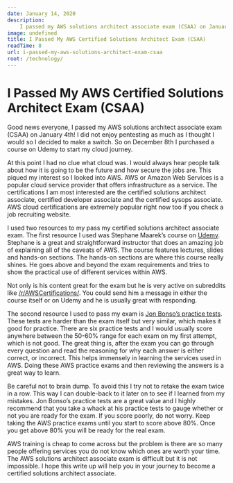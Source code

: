 ```yaml
---
date: January 14, 2020
description:
    I passed my AWS solutions architect associate exam (CSAA) on January 4th! I did not enjoy pentesting as much as I thought I would so I decided to make a switch.
image: undefined
title: I Passed My AWS Certified Solutions Architect Exam (CSAA)
readTime: 8
url: i-passed-my-aws-solutions-architect-exam-csaa
root: /technology/
---
```



# I Passed My AWS Certified Solutions Architect Exam (CSAA)

Good news everyone, I passed my AWS solutions architect associate exam (CSAA) on January 4th! I did not enjoy pentesting as much as I thought I would so I decided to make a switch. So on December 8th I purchased a course on Udemy to start my cloud journey.

At this point I had no clue what cloud was. I would always hear people talk about how it is going to be the future and how secure the jobs are. This piqued my interest so I looked into AWS. AWS or Amazon Web Services is a popular cloud service provider that offers infrastructure as a service. The certifications I am most interested are the certified solutions architect associate, certified developer associate and the certified sysops associate. AWS cloud certifications are extremely popular right now too if you check a job recruiting website.

I used two resources to my pass my certified solutions architect associate exam. The first resource I used was Stephane Maarek’s course on [Udemy](https://www.udemy.com/course/aws-certified-solutions-architect-associate-saa-c01/). Stephane is a great and straightforward instructor that does an amazing job of explaining all of the caveats of AWS. The course features lectures, slides and hands-on sections. The hands-on sections are where this course really shines. He goes above and beyond the exam requirements and tries to show the practical use of different services within AWS.

Not only is his content great for the exam but he is very active on subreddits like [/r/AWSCertifications/](https://old.reddit.com/r/AWSCertifications/). You could send him a message in either the course itself or on Udemy and he is usually great with responding.

The second resource I used to pass my exam is [Jon Bonso’s practice tests](https://www.udemy.com/course/aws-certified-solutions-architect-associate-amazon-practice-exams/). These tests are harder than the exam itself but very similar, which makes it good for practice. There are six practice tests and I would usually score anywhere between the 50-60% range for each exam on my first attempt, which is not good. The great thing is, after the exam you can go through every question and read the reasoning for why each answer is either correct, or incorrect. This helps immensely in learning the services used in AWS. Doing these AWS practice exams and then reviewing the answers is a great way to learn.

Be careful not to brain dump. To avoid this I try not to retake the exam twice in a row. This way I can double-back to it later on to see if I learned from my mistakes. Jon Bonso’s practice tests are a great value and I highly recommend that you take a whack at his practice tests to gauge whether or not you are ready for the exam. If you score poorly, do not worry. Keep taking the AWS practice exams until you start to score above 80%. Once you get above 80% you will be ready for the real exam.

AWS training is cheap to come across but the problem is there are so many people offering services you do not know which ones are worth your time. The AWS solutions architect associate exam is difficult but it is not impossible. I hope this write up will help you in your journey to become a certified solutions architect associate.


